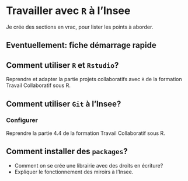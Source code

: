 # Travailler avec `R` à l'Insee

Je crée des sections en vrac, pour lister les points à aborder.

## Eventuellement: fiche démarrage rapide

## Comment utiliser `R` et `Rstudio`?

Reprendre et adapter la partie projets collaboratifs avec `R` de la formation Travail Collaboratif sous R.

## Comment utiliser `Git` à l'Insee?

### 

### Configurer

Reprendre la partie 4.4 de la formation Travail Collaboratif sous R.


## Comment installer des `packages`?

* Comment on se crée une librairie avec des droits en écriture?
* Expliquer le fonctionnement des miroirs à l'Insee.



